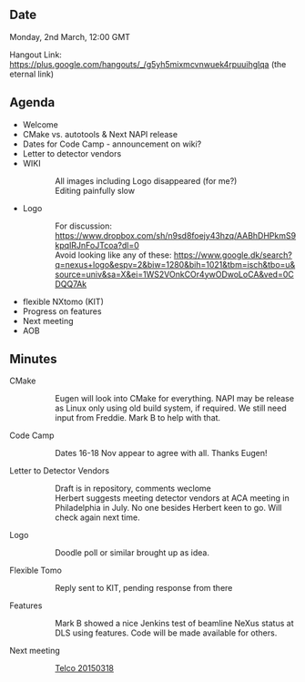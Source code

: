 ==Date==

Monday, 2nd March, 12:00 GMT

Hangout Link: https://plus.google.com/hangouts/_/g5yh5mixmcvnwuek4rpuuihglqa (the eternal link)

==Agenda==

* Welcome
* CMake vs. autotools & Next NAPI release
* Dates for Code Camp - announcement on wiki?
* Letter to detector vendors
* WIKI 
:: All images including Logo disappeared (for me?)
:: Editing painfully slow
* Logo
:: For discussion: https://www.dropbox.com/sh/n9sd8foejy43hzq/AABhDHPkmS9kpqIRJnFoJTcoa?dl=0
:: Avoid looking like any of these: https://www.google.dk/search?q=nexus+logo&espv=2&biw=1280&bih=1021&tbm=isch&tbo=u&source=univ&sa=X&ei=1WS2VOnkCOr4ywODwoLoCA&ved=0CDQQ7Ak
* flexible NXtomo (KIT)
* Progress on features
* Next meeting
* AOB

==Minutes==

CMake
:: Eugen will look into CMake for everything. NAPI may be release as Linux only using old build system, if required. We still need input from Freddie. Mark B to help with that.
Code Camp
:: Dates 16-18 Nov appear to agree with all. Thanks Eugen!
Letter to Detector Vendors
:: Draft is in repository, comments weclome
:: Herbert suggests meeting detector vendors at ACA meeting in Philadelphia in July. No one besides Herbert keen to go. Will check again next time.
Logo
:: Doodle poll or similar brought up as idea.
Flexible Tomo
:: Reply sent to KIT, pending response from there
Features
:: Mark B showed a nice Jenkins test of beamline NeXus status at DLS using features. Code will be made available for others.
Next meeting
:: [[Telco 20150318]]
